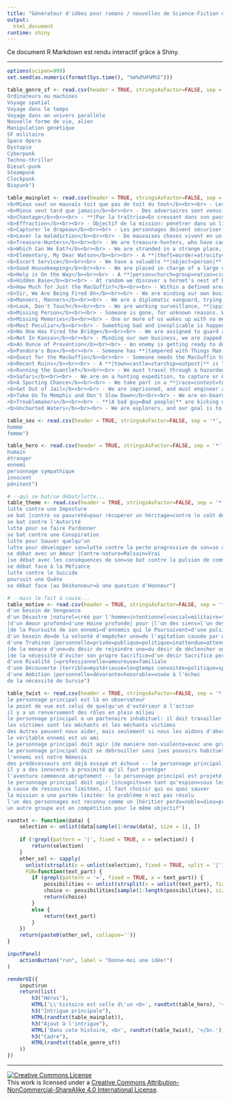 ```yaml
---
title: "Générateur d'idées pour romans / nouvelles de Science-Fiction et Fantasy (Shiny app)"
output:
  html_document
runtime: shiny
---
```




Ce document R Markdown est rendu interactif grâce à Shiny. 

***

```r
options(scipen=999)
set.seed(as.numeric(format(Sys.time(), "%m%d%H%M%S")))

table_genre_sf <- read.csv(header = TRUE, stringsAsFactor=FALSE, sep = '*', text="ScienceFiction 
Ordinateurs ou machines
Voyage spatial
Voyage dans le temps
Voyage dans un univers parallèle
Nouvelle forme de vie, alien
Manipulation génétique
SF militaire
Space Opera
Dystopie
Cyberpunk
Techno-thriller
Diesel-punk
Steampunk
Clockpunk
Biopunk")

table_mainplot <- read.csv(header = TRUE, stringsAsFactor=FALSE, sep = '+', text = "Mainplot
<b>Mieux vaut un mauvais toit que pas de toit du tout</b><br><br> - Les personnages cherchent refuge face **|aux éléments=à une menace|** et trouvent un lieu où se protéger. Mais, ils tombent sur quelque chose de **|dangereux=caché=surnaturel|**, et doivent s'en occuper avant de pouvoir se reposer. **|L'abri contient la cause de la mence à laquelle ils cherchaient à échapper.=L'abri est en fait une Base Secrète.=Ils se battent pour leur survie.=Ils doivent gagner la confiance des locaux.|**
<b>Mieux veut tard que jamais</b><br><br> - Des adversaires sont venus et ont fait de mauvaises choses, partant avant que les personnages ne les aient découverts. Ils doivent les pourchasser avant qu'ils ne s'échappent complètement. **|Dans leur fuite, ils ont emprunté un chemin/un transport que les personnages connaissent mieux qu'eux.=Ils ont pris un chemin de traverse (littéral ou métaphorique) dans leur tentative de se fondre dans l'environnement (potentiellement hostile).|**
<b>Chantage</b><br><br> - **|Par la traîtrise=En creusant dans son passé|**, un ennemi a mis la main sur quelque chose qui met le personnage principal en très mauvaise posture. Ces menaces sont **|fondées=sans réel fondement|**. Le personnage principal est menacé **|physiquement=socialement=légalement=au sein du groupe auquel il appartient|**. Maintenant, il se trouve obligé de faire quelque chose qu'il ne veut pas faire.<br>Il doit arrêter ce chantage, intercepter la preuve, tout en répondant aux exigences de son ennemi.<br>**|L'histoire commence alors que le personnage bat son ennemi, lui donnant la possibilité de découvrir ce moyen de pression.=Pour réussir, il doit contacter d'autres personnes, et se mettre à leur service pour qu'ils acceptent de l'aider.=En fait, le personnage n'est pas lui-même l'objet du chantage. C'est un ami, ou une personne dont il a la charge.|**
<b>Effraction</b><br><br> - Objectif de la mission: pénétrer dans un lieu dangereux, et mettre la main sur **|un objet=une personne|** et s'en sortir sain et sauf. Pour cela, il faut surmonter les défenses actives et passives. **|Le but est de détruire quelque chose=Le but est de tuer quelqu'un=Le but est de saboter un processus dangereux=Le but change en cours de route=Le but est d'obtenir une information, qui doit être révélée le plus vite possible=Le travail doit être fait sans alerter personne=Les personnages ne réalisent pas tout de suite à quel point l'endroit est dangereux=Les personnages doivent échanger l'objectif contre quelque chose qu'ils transportent avec eux|**.
<b>Capturer le drapeau</b><br><br> - Les personnages doivent sécuriser une cible militaire pour leur camp. Des ennemis sont là, prêts à se battre: tout est dans la tactique adoptée. **|Ils doivent réunir ou entraîner une force d'intervention.=Ils travaillent sur la base de mauvaises informations, et le territoire n'est pas tel qu'il leur a été décrit.=Ils doivent coordonner leurs efforts avec un groupe allié.=Ils doivent coordonner leurs efforts avec un groupe rival.|** Le terrain inclus **|une population innocente=des marchandises fragiles=des marchandises précieuses=un chargement stratégique|** qu'il ne faut pas détruire.
<b>Lever la malédiction</b><br><br> - De mauvaises choses vivent en un certain lieu. Les personnages doivent le rendre sûr pour des gentils, en détruisant systématiquement tout danger. **|Les mauvaises choses ne peuvent être battues par un combat direct.=Ils doivent en apprendre plus sur les mauvaises choses pour résoudre le problème.=Thème: La Maison Hantée.=Thème: L'Invasion Alien.=Thème: La Forêt Sauvage.|**
<b>Treasure-Hunters</b><br><br> - We are treasure-hunters, who have caught wind of a treasure-laden ruin. We go to explore it, but must deal with its **|supernatural=monstrous=automated=mindless=tormented|** guards to win the treasure and get out alive. **|The treasure itself is something dangerous.=The treasure isn't in a ruin, but in a wilderness=The treasure isn't in a ruin, but hidden someplace apparently civilized=The treasure is someone else's private property.=We don't realize the treasure has a will of its own.|**
<b>Which Can We Eat?</b><br><br> - We are stranded in a strange place, and must survive by finding food and shelter. **|We must survive until help arrives=We must survive until something is repaired=We must survive until we can repair something.=Then we must find our way home.|**
<b>Elementary, My Dear Watson</b><br><br> - A **|theft=murder=atrocity=sabotage=espionage=act of malice|** has been committed. We must **|discover who did it by interviewing witnesses, and protect them from murder=find clues, and prevent them from being destroyed or tampered with|** and ultimately **|deliver the information to the authorities=take matters into our own hands|**. We are working to clear false suspicion from **|an innocent=ourselves=a client|**. |We must work **|alongside a professional investigator=alongside an hostile ally=alongside an unwanted side-kick=alone|**. |=**Midway through, we get too close and are taken off the case.**| This happens in **|a small family=a league or corporation=a small town=a commune=a city=a religious organization=a political organization=a government=a vast network of powerful people|**. |=**The climax is a courtroom scene.**
<b>Escort Service</b><br><br> - We have a valuable **|object=person|** that we must **|take to safety=return to its rightful place|**, against the interferences of chance and rivals who want to **|destory=capture|** it. **|That which we are given stewardship of does not cooperate.=The destination has been destroyed/taken over by the enemy, and we must therefore complete the job ourselves.=Safe arrival doesn't end the story; we must negotiate the safe transferance.=We must protect our charge covertly, without anyone knowing about it.|**
<b>Good Housekeeping</b><br><br> - We are placed in charge of a large operation like **|a trading company=a feudal barony=the CIA|** and must, despite lack of experience in such things, make it work and thrive. **|We are brought in because a calamity is impending, and the Old Guard want a chance to escape.=We are resented because the transferance of power looks outwardly bad.=We are resented because everyone loved the old boss.=We are resented because of jealousy.|**
<b>Help is On the Way</b><br><br> - A **|person=church=group=nation=civilization|** is in a hazardous situation they can't survive without rescue. The victims are **|people=robots=animals=aliens=mythical creatures=something hitherto unknown|**. We must help them. **|The victims are hostages, and we must deal with the captors=The victims are hostages, and we must break the siege.=There is a danger that any rescue attempts will strand the rescuers in the victim's bind.=The victim doesn't realize rescue is needed, but thinks everything is fine.|** The threat is **|villian-based=natural disaster=technological malfunction=plague|**. **|We <i>can't</i> leave; something must be addressed at this location.=We begin as rescuers, become trapped, and must escape and get reinforcements.|**
<b>Hidden Base</b><br><br> - At random we discover a hornet's nest of bad guys, preparing for Super-Bigtime Evil. We must find a way to **|get the word to the good guys=disable the base's Evil Capacity=destroy the base|**. |=**We must work with a local resource to have a chance.**|
<b>How Much for Just the MacGuffin?</b><br><br> - Within a defined area, something **|important=valuable|** exists. **|We=Our employers|** want it, but so do one or more other groups. The ones who get it will be those who can out-manuver the others, can deal best with the natives, and who learns the most about the MacGuffin. Each competing group has its own agenda and resources. The natives require the competing factions to **|compete=state their case as friends|** before they will help. The MacGuffin was en route somewhere else when its **|conveyance was destroyed=courier was killed|** due to a **|mistake=enemy act=accident=adverse environmental effect=miscalculation|**.
<b>Sir, We Are Being Fired On</b><br><br> - We are minding our own business when we are attacked or threatened. We don't know why. We must solve the mystery of the attacker's motives, and meanwhile fend off more attacks. **|We unwittingly have something the attackers want.=The attackers want revenge for actions from a prior adventure.=The attackers have mistaken us for others.|**
<b>Manners, Manners</b><br><br> - We are a diplomatic vanguard, trying to **|open=soothe damaged|** **|political=trade|** relations with with a strange culture. All we have to do is manage for a day or two without offending anybody: but the information we have is incomplete and dangerously misleading. |=**We were chosen by someone who is banking on our failure, and may be actively sabotaging us.**|
<b>Look, Don't Touch</b><br><br> - We are working surveillance, **|spying on a person=gathering information about a beast in the wild=scouting a new sector|**.  We discover information that leads us to want to intervene, but we can't directly. **|The target gets itself in trouble and we must decide whether to break the rule.=The target is about to cause trouble and we must decide whether to break the rule.=We by our presence cause trouble for the target and must decide how to handle it.|**
<b>Missing Person</b><br><br> - Someone is gone, for unknown reasons. We are called in by someone who needs them returned. **|The target has been captured.=The target has been captured specifically to lure us into danger.=The target is dangerous and escaped from a facility designed to protect the public.=The target is valuable and escaped from a place designed to keep him safe, cozy, and handy.=The target has a reason for leaving we will sympathize with.=The \"missing person\" is an entire expedition or pilgrimage of some time.|** **|The target has stumbled across another adventure as protagonist.=The target has stumbled across another adventure as victim.=The target is neither a runaway nor missing nor lost:  they're just someone we have been hired to track down (and kill).=We have been hired to track down this target under false pretenses.|**
<b>Missing Memories</b><br><br> - One or more of us wakes up with no memory of the recent past, and now are trapped in some kind of trouble we don't understand. We must find the reason for the memory lapse, and solve the problems as the mystery unravels. |=**The memories have been suppressed or erased voluntarily, so the recovery amounts to undoing one's own work.**|
<b>Most Peculiar</b><br><br> - Something bad and inexplicable is happening, and a lot of people are troubled by it: **|People=animals=strangers=monsters=financial crises=rabid babies=diseases|** **|run rampant=are destroying the natural order of society=are altering the sexual mores|**. We must track the phenomenon to its source, and stop it. **|We are unwittingly responsible for the whole thing.|** What seems to be a problem of a **|technological=personal=biological=medical=chemical=political=magical|** nature is actually a problem of another nature entirely.
<b>No One Has Fired the Bridge</b><br><br> - We are assigned to guard a single tactically vital spot  -- a **|bridge=mountain pass=hyperjump=space station=underwater base=refueling station|**, perhaps -- and we must plan our defensive strategy, set up watches, set traps, distribute resources, and so on; and then deal with the enemy. **|Our intelligence is faulty. Acting on the new information could result in danger, but so could not acting on it.=We learn that the enemy has a good and sympathetic reason for wanting to destroy our post.|**
<b>Not In Kansas</b><br><br> - Minding our own business, we are zapped into a strange place. We must discover where we are, why we are here and how to return. **|We were brought specifically to help someone in trouble.=We were brought by accident, as a by-product of something strange and secret.=Some of our enemies were brought along, and now we have a new battleground, and innocents whose loyalties to fight over.|**
<b>An Ounce of Prevention</b><br><br> - An enemy is getting ready to do something bad, and we have been tipped off somehow. We must investigate and then act to prevent it. **|The initial tip-off was a red herring meant to distract us from the real threat.=There are two simultaneous threats, and no apparent way to address them both.|**
<b>Pandora's Box</b><br><br> - Someone has **|tampered with Things Man Ought Not=opened a portal to Dimension X=cracked a wall in the state prison for the criminally insane=invited the Mafia for dinner=opened a passage to the Land of the Dead|**.  Before we can confront the source of the trouble, we must deal with the waves of trouble emanating from it. **|We can't simply take down the released badness, but must collect it and put it back to the source.=We are drawn into the source and must solve problems on that end before returning.=This turns out to be time travel.|** **|A book=A secret word=A secret code=A gizmo=A spell=The original opener|** is needed to fix the breach.
<b>Quest for the MacGuffin</b><br><br> - Someone needs the MacGuffin to **|fulfill a prophecy=heal the monarch=prevent a cure=cure a disease=save the world|**. We must find the **|ancient=mysterious=powerful=secret|** MacGuffin. We must learn more about how to track it down, and then take it from wherever it is. The MacGuffin is **|information=a substance=an idea=a specific item=a person|**. **|The MacGuffin is incomplete when found=Someone already owns it=Someone recently stole it=We must infiltrate a group=We must infiltrate a society=We must infiltrate a hidden city=We must infiltrate a cult|**. We must win the MacGuffin **|by guile=by stealth=honestly|**.
<b>Recent Ruins</b><br><br> - A **|town=castle=starship=outpost|** is lying in ruins. Very recently, it was thriving. We must enter the ruins, explore them, and find out what happened. The **|thing=enemies=weird radiation=monsters=unknown race=ghosts=disease|** that ruined this place is still a threat; we must save the day. |=**The inhabitants destroyed themselves.**|
<b>Running the Guantlet</b><br><br> - We must travel through a hazardous area without getting **|killed=eaten=robbed=humiliated=debased=diseased=educated|** by whatever is there.  The troubles we encouter are largely environmental -- the place itself is the \"villian.\" |=**The place isn't dangerous at all, and the apparent threats are actually attempts to communicate.**|
<b>Safari</b><br><br> - We are on a hunting expedition, to capture or kill an elusive and prized creature. We must deal with its environment, its ability to evade us, and perhaps its ability to fight us. **|The creature is immune to our devices and weapons.=There are other people actively protecting the creature.=The creature's lair allows the PC's to stumble onto another adventure.|**
<b>A Sporting Chance</b><br><br> - We take part in a **|race=contest=tournament=scavanger hunt=sport of some kind|**; we must win. The competition is **|honest=dishonest|**, and we must **|honestly=by any possible mean=at any cost|** overcome any attempt to win from other participants. We are competing **|for a deeper purpose than victory=to keep another contestant safe=to spy on another contestant=to gain access to the competition grounds=to prevent the villain from winning|**. We **|want=don't wish|** to win. The event is **|a deliberate test of our abilities=a rite for entry into an organization=a well known competition|**. |=**The event becomes more deadly than it's supposed to.**|
<b>Get Out of Jail</b><br><br> - We are imprisoned, and must engineer an escape, overcoming all barriers, guards, animals, automatic measures, and dealing with the geographic isolation. **|Something has happened in the outside world and security has become lax consequently.=We have been hired to test the prison; we aren't normal inmates.=Other prisoners blow the whistle for revenge.=We are there to spy on another prisoner, but then are mistaken for real inmates and kept incarcerated.=We must escape on a tight schedule to get to another adventure outside the walls.=Someone put us there and want something from us in exchange for freedom.|**
<b>Take Us To Memphis and Don't Slow Down</b><br><br> - We are on-board a populated conveyance -- a **|airline=cruise ship=ferry=blimp=sleeper starship|**, perhaps -- when it is hijacked. We must take action while the normals sit hostage. **|The hijackers are government agents pulling a complicated caper, forcing us to take sides.=The hijackers doon't realize there's a secondary danger that must be dealt with, and any attempt to convince them is considered a trick.=The normals are unhelpful or hostile because they think we are making things worse.|**
<b>Troublemakers</b><br><br> - **|A bad guy=Bad people|** are kicking up trouble of some kind. The 'bad guy' is a **|monster=dangerous animal=intelligent creature that everyone thinks is an animal=public figure=superior officer=politician=CEO|**. We have to deal with it. **|We must not harm the perpetrators(s), but capture them alive and well.=The bad guys have prepared something dangerous and hidden as insurance if they are captured.=A balance of power perpetuates the trouble, and we must choose sides to tip the balance and fix things.=The trouble is diplomatic or political, and we must make peace, not war.|**
<b>Uncharted Waters</b><br><br> - We are explorers, and our goal is to enter an unknown territory and scope it out. The job isn't routine: something is there, something fascinating, threatening our **|lives=virtue=sanity=credit rating|**. **|The place itself is threatening, so we must play National Geographic while trying to escape intact.=The place is valuable and wonderful, and something else there is keen on making sure we don't let anyone else know.|** Unfortunately our **|transportation konks out=communications konk out=transportation is destroyed=crew leaves us behind|**.")

table_sex <- read.csv(header = TRUE, stringsAsFactor=FALSE, sep = '*', text = "Sex
homme
femme")

table_hero <- read.csv(header = TRUE, stringsAsFactor=FALSE, sep = '*', text = "Hero
humain
étranger
ennemi
personnage sympathique
innocent
pénitent")

# --qui se bat/se débat/lutte...
table_theme <- read.csv(header = TRUE, stringsAsFactor=FALSE, sep = '*', text = "Theme
lutte contre une Imposture
se bat |contre sa pauvreté=pour récupérer un héritage=contre le coût de la vie=dans une féroce compétition pour une grosse somme d'argent=dans une féroce compétition pour une faible somme d'argent=pour garder une possession légalement acquise=pour garder des possessions illégalement acquises
se bat contre l'Autorité
lutte pour se faire Pardonner
se bat contre une Conspiration
lutte pour Sauver quelqu'un
lutte pour développer son=lutte contre la perte progressive de son=se débat après de vol de son=pour cacher sa véritable| Identité
se débat avec un Amour |Contre-nature=Malsain=Vrai
|se débat avec les conséquences de son=se bat contre la pulsion de commettre un=lutte contre le désir de commettre un=se débat face à la nécessité de commettre un=se bat pour quitter une vie de| Crime
se débat face à la Méfiance
lutte contre le Suicide
poursuit une Quête
se débat face |au Déshonneur=à une question d'Honneur")

# --mais le fait à cause...
table_motive <- read.csv(header = TRUE, stringsAsFactor=FALSE, sep = '*', text = "Motive
d'un besoin de Vengeance
d'un Désastre |naturel=créé par l'homme=intentionnel=social=militaire=technologique=personnel
|d'un Amour profond=d'une Haine profonde| pour |l'un des siens=l'un des adversaires=la cause=un des résidents du lieu=son supérieur=le chef des adversaires=un membre de sa famille=un membre d'une famille importante=une personne morte depuis longtemps
|de la Poursuite de son ennemi=d'ennemis qui le Poursuivent=d'une pulsion de Chasseur
d'un besoin de=de la volonté d'empêcher une=de l'agitation causée par une| Rebellion
d'une Trahison |personnelle=privée=publique=politique=inattendue=attendue=immorale=spirituelle
|de la menace d'une=du désir de rejoindre une=du désir de déclencher une=du besoin de fuir une=de la volonté de stopper une| Persécution
|de la nécessité d'éviter son propre Sacrifice=d'un désir Sacrifice personnel=de la volonté d'éviter le Sacrifice d'un ami=de la volonté d'éviter le Sacrifice d'un ennemi
d'une Rivalité |=professionnelle=amoureuse=familiale
d'une Découverte |terrible=mystérieuse=longtemps convoitée=politique=spirituelle=technologique=inattendue=paradoxale
d'une Ambition |personnelle=dévorante=honorable=vouée à l'échec
de la nécessité de Survie")

table_twist <- read.csv(header = TRUE, stringsAsFactor=FALSE, sep = '*', text = "UniversalTwist
le personnage principal est là en observateur
le point de vue est celui de quelqu'un d'extérieur à l'action
il y a un renversement des rôles en plein milieu
le personnage principal a un partenaire inhabituel: il doit travailler avec quelqu'un |qu'il n'aime pas=qui ne l'aime pas=qui veut le tuer
les victimes sont les méchants et les méchants victimes
des Autres peuvent nous aider, mais seulement si nous les aidons d'abord
le véritable ennemi est un ami
le personnage principal doit agir |de manière non-violente=avec une grande discrétion
le personnage principal doit se débrouiller sans |ses pouvoirs habituels=son équipement habituel=son autorité habituelle
l'ennemi est notre Némesis
des prédécesseurs ont déjà essayé et échoué -- le personnage principal |les trouve enfermés=les découvre agonisants=les trouve morts=découvre qu'ils se sont intégrés à l'environnement local=découvres qu'ils sont devenus fous=découvre des objets leur ayant apartenu
il y a des innocents à proximité qu'il faut protéger
l'aventure commence abruptement -- le personnage principal est projeté directement dans l'action
le personnage principal doit agir |incognito=en tant qu'espion=sous les couleurs de l'ennemi
à cause de ressources limitées, il faut choisir qui ou quoi sauver
la mission a une portée limitée: le problème n'est pas résolu
l'un des personnages est reconnu comme un |héritier perdu=noble=dieu=prophète
un autre groupe est en compétition pour le même objectif")

randtxt <- function(data) {
    selection <- unlist(data[sample(1:nrow(data), size = 1), ])
    
    if (!grepl(pattern = '|', fixed = TRUE, x = selection)) {
        return(selection)
    }
    other_sel <- sapply(
      unlist(strsplit(x = unlist(selection), fixed = TRUE, split = '|')), 
      FUN=function(text_part) {
        if (grepl(pattern = '=', fixed = TRUE, x = text_part)) {
            possibilities <- unlist(strsplit(x = unlist(text_part), fixed = TRUE, split = '='))
            choice <- possibilities[sample(1:length(possibilities), size = 1)]
            return(choice)
        } 
        else {
            return(text_part)
        }
    })
    return(paste0(other_sel, collapse=''))
}

inputPanel(
    actionButton("run", label = "Donne-moi une idée!")
)

renderUI({
    input$run
    return(list(
        h3("Héros"),
        HTML('L\'histoire est celle d\'un <b>', randtxt(table_hero), '</b> (<b>', randtxt(table_sex), '</b>) qui <b>', randtxt(table_theme), '</b> et le fait à cause <b>', randtxt(table_motive), '</b>.'),
        h3("Intrigue principale"),
        HTML(randtxt(table_mainplot)),
        h3("Ajout à l'intrigue"),
        HTML('Dans cete histoire, <b>', randtxt(table_twist), '</b>.'),
        h3("Cadre"),
        HTML(randtxt(table_genre_sf))
    ))
})
```


***


<a rel="license" href="http://creativecommons.org/licenses/by-nc-sa/4.0/"><img alt="Creative Commons License" style="border-width:0" src="http://i.creativecommons.org/l/by-nc-sa/4.0/88x31.png" /></a><br />This work is licensed under a <a rel="license" href="http://creativecommons.org/licenses/by-nc-sa/4.0/">Creative Commons Attribution-NonCommercial-ShareAlike 4.0 International License</a>.
